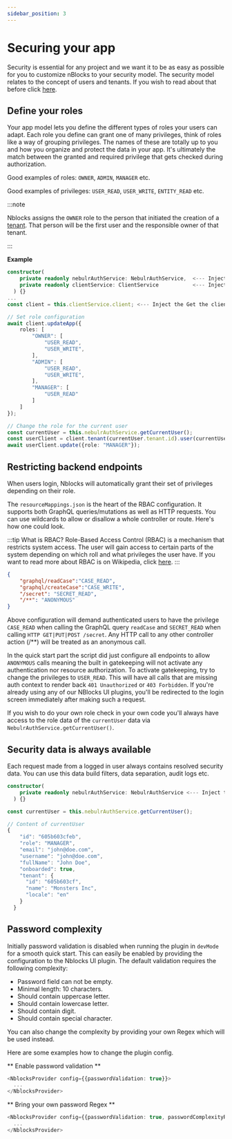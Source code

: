 ```yaml
---
sidebar_position: 3
---
```


# Securing your app
Security is essential for any project and we want it to be as easy as possible for you to customize nBlocks to your security model.
The security model relates to the concept of users and tenants. If you wish to read about that before click [here](/docs/concepts/tenants-users).


## Define your roles
Your app model lets you define the different types of roles your users can adapt. 
Each role you define can grant one of many privileges, think of roles like a way of grouping privileges. 
The names of these are totally up to you and how you organize and protect the data in your app.
It's ultimately the match between the granted and required privilege that gets checked during authorization.

Good examples of roles: `OWNER`, `ADMIN`, `MANAGER` etc.

Good examples of privileges: `USER_READ`, `USER_WRITE`, `ENTITY_READ` etc.

:::note

Nblocks assigns the `OWNER` role to the person that initiated the creation of a [tenant](/docs/concepts/tenants-users). That person will be the first user and the responsible owner of that tenant.

:::

**Example**
<Tabs>
<TabItem value="nestjs" label="NestJS" default>

```typescript
constructor(
    private readonly nebulrAuthService: NebulrAuthService,  <--- Inject the NebulrAuthService
    private readonly clientService: ClientService           <--- Inject the ClientService
  ) {}
...
const client = this.clientService.client; <--- Inject the Get the client instance

// Set role configuration
await client.updateApp({
    roles: [
        "OWNER": [
            "USER_READ",
            "USER_WRITE",
        ],
        "ADMIN": [
            "USER_READ",
            "USER_WRITE",
        ],
        "MANAGER": [
            "USER_READ"
        ]
    ]
});

// Change the role for the current user
const currentUser = this.nebulrAuthService.getCurrentUser();
const userClient = client.tenant(currentUser.tenant.id).user(currentUser.id);
await userClient.update({role: "MANAGER"});
```

</TabItem>
</Tabs>

## Restricting backend endpoints
When users login, Nblocks will automatically grant their set of privileges depending on their role.

The `resourceMappings.json` is the heart of the RBAC configuration. It supports both GraphQL queries/mutations as well as HTTP requests. You can use wildcards to allow or disallow a whole controller or route. Here's how one could look.

:::tip What is RBAC?
Role-Based Access Control (RBAC) is a mechanism that restricts system access. The user will gain access to certain parts of the system depending on which roll and what privileges the user have. If you want to read more about RBAC is on Wikipedia, click [here](https://en.wikipedia.org/wiki/Role-based_access_control).
:::

```json title=nblocks/config/resourceMappings.json
{
    "graphql/readCase":"CASE_READ",
    "graphql/createCase":"CASE_WRITE",
    "/secret": "SECRET_READ",
    "/**": "ANONYMOUS"
}
```

Above configuration will demand authenticated users to have the privilege `CASE_READ` when calling the GraphQL query `readCase` and `SECRET_READ` when calling `HTTP GET|PUT|POST /secret`. Any HTTP call to any other controller action (/\*\*) will be treated as an anonymous call.

In the quick start part the script did just configure all endpoints to allow `ANONYMOUS` calls meaning the built in gatekeeping will not activate any authentication nor resource authorization. To activate gatekeeping, try to change the privileges to `USER_READ`. This will have all calls that are missing auth context to render back `401 Unauthorized` or `403 Forbidden`. If you're already using any of our NBlocks UI plugins, you'll be redirected to the login screen immediately after making such a request.

If you wish to do your own role check in your own code you'll always have access to the role data of the `currentUser` data via `NebulrAuthService.getCurrentUser()`.

## Security data is always available
Each request made from a logged in user always contains resolved security data. You can use this data build filters, data separation, audit logs etc.
<Tabs>
<TabItem value="nestjs" label="NestJS" default>

```typescript
constructor(
    private readonly nebulrAuthService: NebulrAuthService <--- Inject the NebulrAuthService
  ) {}

const currentUser = this.nebulrAuthService.getCurrentUser();

// Content of currentUser
{
    "id": "605b603cfeb",
    "role": "MANAGER",
    "email": "john@doe.com",
    "username": "john@doe.com",
    "fullName": "John Doe",
    "onboarded": true,
    "tenant": {
      "id": "605b603cf",
      "name": "Monsters Inc",
      "locale": "en"
    }
  }
```

</TabItem>
</Tabs>

## Password complexity
Initially password validation is disabled when running the plugin in `devMode` for a smooth quick start. This can easily be enabled by providing the configuration to the Nblocks UI plugin.
The default validation requires the following complexity:
- Password field can not be empty.
- Minimal length: 10 characters.
- Should contain uppercase letter.
- Should contain lowercase letter.
- Should contain digit.
- Should contain special character.

You can also change the complexity by providing your own Regex which will be used instead.

Here are some examples how to change the plugin config.

<Tabs>
<TabItem value="react" label="React" default>

** Enable password validation **
```typescript
<NblocksProvider config={{passwordValidation: true}}>
  ...
</NblocksProvider>
```

** Bring your own password Regex **
```typescript
<NblocksProvider config={{passwordValidation: true, passwordComplexityRegex: /^(?=.*[A-z])(?=.*[A-Z])(?=.*[0-9])(?=.*[$@])(?!.*[iIoO])\S{6,12}$/ }}>
  ...
</NblocksProvider>
```

</TabItem>
</Tabs>
